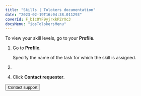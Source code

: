 ```yaml
---
title: "Skills | Tolokers documentation"
date: "2023-02-19T16:04:38.011293"
coverId: F_bIcOYF9yjrxkPZrXc3
docsMenu: "iosTolokersMenu"
---
```



<SkillsContent1/>

To view your skill levels, go to your **Profile**.

<SkillsContent2/>

1. Go to **Profile**.

    Specify the name of the task for which the skill is assigned.

1. <PriemkaPLslRnjK3B/>

<SkillsContent3/>

4. Click **Contact requester**.

<SkillsContent4/>

<Button view="defaultInverse" size="l" type="link" url="../troubleshooting/support?form-source=skills">Contact support</Button>

